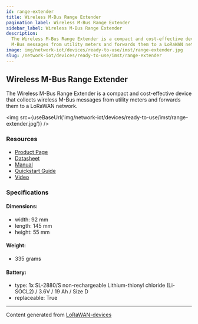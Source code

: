 ```yaml
---
id: range-extender
title: Wireless M-Bus Range Extender
pagination_label: Wireless M-Bus Range Extender
sidebar_label: Wireless M-Bus Range Extender
description:
  The Wireless M-Bus Range Extender is a compact and cost-effective device that collects wireless
  M-Bus messages from utility meters and forwards them to a LoRaWAN network.
image: img/network-iot/devices/ready-to-use/imst/range-extender.jpg
slug: /network-iot/devices/ready-to-use/imst/range-extender
---
```



## Wireless M-Bus Range Extender

The Wireless M-Bus Range Extender is a compact and cost-effective device that collects wireless
M-Bus messages from utility meters and forwards them to a LoRaWAN network.

<img src={useBaseUrl('img/network-iot/devices/ready-to-use/imst/range-extender.jpg')} />

### Resources

- [Product Page](https://wireless-solutions.de/products/wireless-m-bus-range-extender-with-lorawan)
- [Datasheet](https://wireless-solutions.de/downloadfile/wireless-m-bus-range-extender/?ind=1595853252483&filename=HR_HZ_LoRa-MBus_2020_07_E_K2.pdf&wpdmdl=6973&refresh=648a28eff39cf1686776047)
- [Manual](https://wireless-solutions.de/downloadfile/wireless-m-bus-range-extender/?ind=1638890204007&filename=WMBus_Range_Extender_User_Manual_V1_6.pdf&wpdmdl=6973&refresh=648a28eff380d1686776047)
- [Quickstart Guide](https://wireless-solutions.de/downloadfile/wireless-m-bus-range-extender/?ind=1636362799432&filename=WMBus_Range_Extender_AN032_QuickStartGuide_V1_3.pdf&wpdmdl=6973&refresh=648a28eff38fc1686776047)
- [Video](https://youtu.be/6d6q4RrCpS0)

### Specifications

#### Dimensions:

- width: 92 mm
- length: 145 mm
- height: 55 mm

#### Weight:

- 335 grams

#### Battery:

- type: 1x SL-2880/S non-rechargeable Lithium-thionyl chloride (Li-SOCL2) / 3.6V / 19 Ah / Size D
- replaceable: True

---

Content generated from [LoRaWAN-devices](https://github.com/TheThingsNetwork/lorawan-devices)
